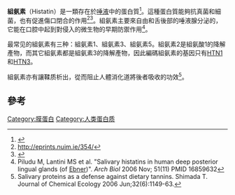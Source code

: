 '''組氨素'''（Histatin）是一類存在於[[唾液|唾液]]中的蛋白質<ref>{{MeshName|Histatins}}</ref>。這種蛋白質能夠抗真菌和細菌，也有促進傷口閉合的作用<ref>http://eprints.nuim.ie/354/</ref><ref>{{Cite web |url=http://www.fasebj.org/content/22/11/3805.abstract |title=abstract |access-date=2015-03-14 |archive-date=2018-01-02 |archive-url=https://web.archive.org/web/20180102174419/http://www.fasebj.org/content/22/11/3805.abstract |dead-url=no }}</ref>。組氨素主要來自由{{link-en|馮·埃布納腺|Von Ebner's gland}}和舌後部的唾液腺分泌的{{link-en|漿液|Serous_fluid}}，它能在口腔中起到對侵入的微生物的早期防禦作用<ref>Piludu M, Lantini MS et al. "Salivary histatins in human deep posterior lingual glands (of [[Victor_von_Ebner|Ebner]])". ''Arch Biol'' 2006 Nov; 51(11) PMID 16859632</ref>。

最常见的組氨素有三种：組氨素1、組氨素3、組氨素5。組氨素2是組氨酸1的降解產物，而其它組氨素都是組氨素3的降解產物，因此編碼組氨素的基因只有[[HTN1|HTN1]]和[[HTN3|HTN3]]。

組氨素亦有讓鞣质析出，從而阻止人體消化道將後者吸收的功效<ref>Salivary proteins as a defense against dietary tannins. Shimada T. Journal of Chemical Ecology 2006 Jun;32(6):1149-63.</ref>。

==參考==
{{reflist}}
{{Pore-forming toxins}}

[[Category:膜蛋白|Category:膜蛋白]]
[[Category:人类蛋白质|Category:人类蛋白质]]